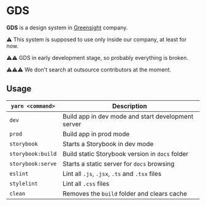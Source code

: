 
<Meta title="Welcome" />

# GDS

**GDS** is a design system in [Greensight](https://greensight.pro/) company.

⚠️ This system is supposed to use only inside our company, at least for now.

⚠️⚠️ GDS in early development stage, so probably everything is broken.

⚠️⚠️⚠️ We don't search at outsource contributors at the moment.

## Usage

| `yarn <command>`  | Description                                        |
| ----------------- | -------------------------------------------------- |
| `dev`             | Build app in dev mode and start development server |
| `prod`            | Build app in prod mode                             |
| `storybook`       | Starts a Storybook in dev mode                     |
| `storybook:build` | Build static Storybook version in `docs` folder    |
| `storybook:serve` | Starts a static server for `docs` browsing         |
| `eslint`          | Lint all `.js`, `.jsx`, `.ts` and `.tsx` files     |
| `stylelint`       | Lint all `.css` files                              |
| `clean`           | Removes the `build` folder and clears cache        |

